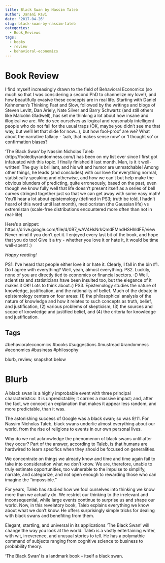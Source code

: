 ```yaml
---
title: Black Swan by Nassim Taleb
author: Janani Ravi
date: '2017-04-26'
slug: black-swan-by-nassim-taleb
categories:
  - Book_Reviews
tags:
  - books
  - review
  - behavioral-economics
---
```


# Book Review
I find myself increasingly drawn to the field of Behavioral Economics (so much so that I was considering a second PhD to channelize my love!), and how beautifully evasive these concepts are in real life.
Starting with Daniel Kahneman’s Thinking Fast and Slow, followed by the writings and blogs of Steven Levitt, Dan Ariely, Nate Silver and Barry Schwartz (and still others like Malcolm Gladwell), has set me thinking a lot about how insane and illogical we are. We do see ourselves as logical and reasonably intelligent people who do not fall for the usual traps (OK, maybe you didn’t see me that way, but we’ll let that slide for now…), but how fool-proof are we? What about the narrative fallacy - 'aah, that makes sense now' or 'I thought so’ or confirmation biases?

'The Black Swan’ by Nassim Nicholas Taleb (http://fooledbyrandomness.com/) has been on my list ever since I first got infatuated with this topic. I finally finished it last month. Man, is it it well-written! The guy is brilliant, and his wit and humor are unmatchable! Among other things, he leads (and concludes) with our love for everything normal, statistically speaking and otherwise, and how we can’t but help make the obvious blunders of predicting, quite erroneously, based on the past, even though we know fully well that life doesn’t present itself as a series of bell curves stringed together just so that we can get away with some easy math! You’ll hear a lot about epistemology (defined in PS3; truth be told, I hadn’t heard of this word until last month), mediocristan (the Gaussian life) vs extremistan (scale-free distributions encountered more often than not in real-life)

Here’s a snippet: https://drive.google.com/file/d/0B7_wAV4HsNrkQmdFMndHSHhldFE/view Never mind if you don’t get it. I enjoyed every last bit of the book, and hope that you do too!
Give it a try - whether you love it or hate it, it would be time well-spent! :)

*Happy reading!*

PS1. I’ve heard that people either love it or hate it. Clearly, I fall in the bin #1. Do I agree with everything? Well, yeah, almost everything.
PS2. Luckily, none of you are directly tied to economics or financial sectors. :D Well, scientists and statisticians have been insulted too, but the elegance of it makes it OK! Lots to think about.:)
PS3. Epistemology studies the nature of knowledge, justification, and the rationality of belief. Much of the debate in epistemology centers on four areas: (1) the philosophical analysis of the nature of knowledge and how it relates to such concepts as truth, belief, and justification, (2) various problems of skepticism, (3) the sources and scope of knowledge and justified belief, and (4) the criteria for knowledge and justification.


## Tags
#behavioraleconomics #books #suggestions #mustread #randomness #economics #business #philosophy

blurb, review, snapshot below

# Blurb
A black swan is a highly improbable event with three principal characteristics: It is unpredictable; it carries a massive impact; and, after the fact, we concoct an explanation that makes it appear less random, and more predictable, than it was. 

The astonishing success of Google was a black swan; so was 9/11. For Nassim Nicholas Taleb, black swans underlie almost everything about our world, from the rise of religions to events in our own personal lives.

Why do we not acknowledge the phenomenon of black swans until after they occur? Part of the answer, according to Taleb, is that humans are hardwired to learn specifics when they should be focused on generalities. 

We concentrate on things we already know and time and time again fail to take into consideration what we don’t know. We are, therefore, unable to truly estimate opportunities, too vulnerable to the impulse to simplify, narrate, and categorize, and not open enough to rewarding those who can imagine the “impossible.”

For years, Taleb has studied how we fool ourselves into thinking we know more than we actually do. We restrict our thinking to the irrelevant and inconsequential, while large events continue to surprise us and shape our world. Now, in this revelatory book, Taleb explains everything we know about what we don’t know. He offers surprisingly simple tricks for dealing with black swans and benefiting from them.

Elegant, startling, and universal in its applications 'The Black Swan' will change the way you look at the world. Taleb is a vastly entertaining writer, with wit, irreverence, and unusual stories to tell. He has a polymathic command of subjects ranging from cognitive science to business to probability theory. 

'The Black Swan' is a landmark book – itself a black swan.
